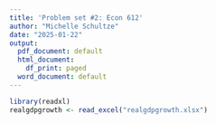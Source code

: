 ```yaml
---
title: 'Problem set #2: Econ 612'
author: "Michelle Schultze"
date: "2025-01-22"
output:
  pdf_document: default
  html_document:
    df_print: paged
  word_document: default
---
```


```r
library(readxl)
realgdpgrowth <- read_excel("realgdpgrowth.xlsx")
```

